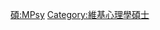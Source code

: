 {{Userbox
  |border-c = #88FF88
  |border-s = 1
  |id-c     = #88FF88
  |id-s     = 12
  |id-fc    = #000000
  |info-c   = #EEFFEE
  |info-s   = 10
  |info-fc  = #000000
  |id       = M.Psy.
  |info     = 這個用戶擁有[[:Category:維基心理學碩士|心理學碩士]]學位。
}}
<includeonly> [[Category:維基心理學碩士|{{PAGENAME}}]] </includeonly>
<noinclude> [[Category:學位用戶框模板|碩:MPsy]][[Category:維基心理學碩士]] </noinclude>